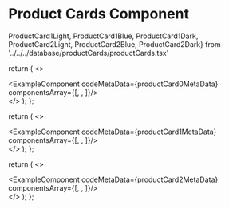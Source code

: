 # Product Cards Component

ProductCard1Light, ProductCard1Blue, ProductCard1Dark,
ProductCard2Light, ProductCard2Blue, ProductCard2Dark} from '../../../database/productCards/productCards.tsx'



  return (
    <>
    <div className='mb-20'>
        <ExampleComponent codeMetaData={productCard0MetaData} componentsArray={[<ProductCard0Light />, <ProductCard0Blue/>, <ProductCard0Dark/>]}/>
    </div>
    </>
  );
};

<ProductCard0/>


  return (
    <>
    <div className='mb-20'>
        <ExampleComponent codeMetaData={productCard1MetaData} componentsArray={[<ProductCard1Light />, <ProductCard1Blue/>, <ProductCard1Dark/>]}/>
    </div>
    </>
  );
};

<ProductCard1/>


  return (
    <>
    <div className='mb-20'>
        <ExampleComponent codeMetaData={productCard2MetaData} componentsArray={[<ProductCard2Light />, <ProductCard2Blue/>, <ProductCard2Dark/>]}/>
    </div>
    </>
  );
};

<ProductCard2/>